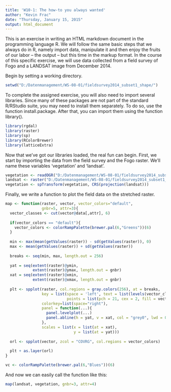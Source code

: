 ```yaml
---
title: 'W10-1: The how-to you always wanted'
author: "Kevin Frac"
date: "Thursday, January 15, 2015"
output: html_document
---
```


This is an exercise in writing an HTML markdown document in the programming language R. We will follow the same basic steps that we always do in R, namely import data, manipulate it and then enjoy the fruits of our labor -- the output -- but this time in the markup format. In the course of this specific exercise, we will use data collected from a field survey of Fogo and a LANDSAT image from December 2014.

Begin by setting a working directory.

```r
setwd("D:/Datenmanagement/WS-08-01/fieldsurvey2014_subset1_shape/")
```

To complete the assigned exercise, you will also need to import several libraries. Since many of these packages are not part of the standard R/RStudio suite, you may need to install them separately. To do so, use the function install.package. After that, you can import them using the function library().

```r
library(rgdal)
library(raster)
library(sp)
library(RColorBrewer)
library(latticeExtra)
```

Now that we've got our libraries loaded, the real fun can begin. First, we start by importing the data from the field survey and the Fogo raster. We'll name these variables 'vegetation' and 'landsat'. 

```r
vegetation <- readOGR("D:/Datenmanagement/WS-08-01/fieldsurvey2014_subset1_shape/data_2014_subset1.shp", "data_2014_subset1")
landsat <- raster("D:/Datenmanagement/WS-08-01/fieldsurvey2014_subset1_shape/LC82100502014328LGN00_B3.tif")
vegetation <- spTransform(vegetation, CRS(projection(landsat)))
```

Finally, we write a function to plot the field data on the stretched raster.

```r
map <- function(raster, vector, vector_colors="default",
                gnbr=5, attr=3){
  vector_classes <- cut(vector@data[,attr], 6)
  
  if(vector_colors == "default"){
    vector_colors <- colorRampPalette(brewer.pal(6,"Greens"))(6)
  }
  
  min <- max(mean(getValues(raster)) - sd(getValues(raster)), 0)
  max <- mean(getValues(raster)) + sd(getValues(raster))
  
  breaks <- seq(min, max, length.out = 256)
  
  yat = seq(extent(raster)@ymin, 
            extent(raster)@ymax, length.out = gnbr)
  xat = seq(extent(raster)@xmin, 
            extent(raster)@xmax, length.out = gnbr)
  
  plt <- spplot(raster, col.regions = gray.colors(256), at = breaks,
                key = list(space = 'left', text = list(levels(vector_classes)), 
                           points = list(pch = 21, cex = 2, fill = vector_colors)),
                colorkey=list(space="right"),
                panel = function(...){
                  panel.levelplot(...)
                  panel.abline(h = yat, v = xat, col = "grey0", lwd = 0.8, lty = 3) 
                },
                scales = list(x = list(at = xat),
                              y = list(at = yat)))
  
  orl <- spplot(vector, zcol = "COVRG", col.regions = vector_colors)
  
  plt + as.layer(orl)
}

vc <- colorRampPalette(brewer.pal(6,"Blues"))(6)
```

And now we can easily call the function like this:

```r
map(landsat, vegetation, gnbr=3, attr=4)
```